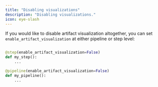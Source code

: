 ```yaml
---
title: "Disabling visualizations"
description: "Disabling visualizations."
icon: eye-slash
---
```


If you would like to disable artifact visualization altogether, you can set `enable_artifact_visualization` at either pipeline or step level:

```py

@step(enable_artifact_visualization=False)
def my_step():
    ...

@pipeline(enable_artifact_visualization=False)
def my_pipeline():
    ...
```
